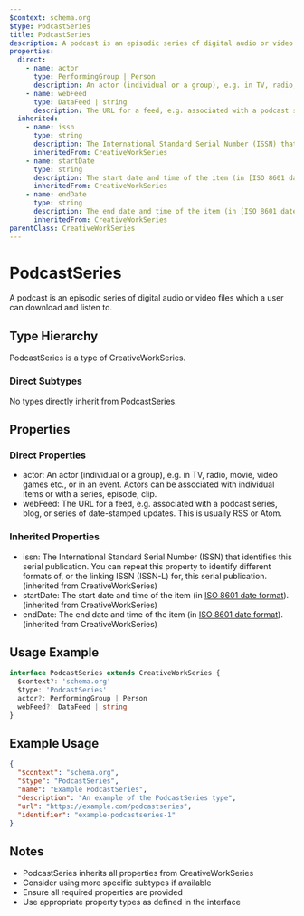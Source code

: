 ```yaml
---
$context: schema.org
$type: PodcastSeries
title: PodcastSeries
description: A podcast is an episodic series of digital audio or video files which a user can download and listen to.
properties:
  direct:
    - name: actor
      type: PerformingGroup | Person
      description: An actor (individual or a group), e.g. in TV, radio, movie, video games etc., or in an event. Actors can be associated with individual items or with a series, episode, clip.
    - name: webFeed
      type: DataFeed | string
      description: The URL for a feed, e.g. associated with a podcast series, blog, or series of date-stamped updates. This is usually RSS or Atom.
  inherited:
    - name: issn
      type: string
      description: The International Standard Serial Number (ISSN) that identifies this serial publication. You can repeat this property to identify different formats of, or the linking ISSN (ISSN-L) for, this serial publication.
      inheritedFrom: CreativeWorkSeries
    - name: startDate
      type: string
      description: The start date and time of the item (in [ISO 8601 date format](http://en.wikipedia.org/wiki/ISO_8601)).
      inheritedFrom: CreativeWorkSeries
    - name: endDate
      type: string
      description: The end date and time of the item (in [ISO 8601 date format](http://en.wikipedia.org/wiki/ISO_8601)).
      inheritedFrom: CreativeWorkSeries
parentClass: CreativeWorkSeries
---
```

# PodcastSeries

A podcast is an episodic series of digital audio or video files which a user can download and listen to.

## Type Hierarchy

PodcastSeries is a type of CreativeWorkSeries.

### Direct Subtypes

No types directly inherit from PodcastSeries.

## Properties

### Direct Properties

- actor: An actor (individual or a group), e.g. in TV, radio, movie, video games etc., or in an event. Actors can be associated with individual items or with a series, episode, clip.
- webFeed: The URL for a feed, e.g. associated with a podcast series, blog, or series of date-stamped updates. This is usually RSS or Atom.

### Inherited Properties

- issn: The International Standard Serial Number (ISSN) that identifies this serial publication. You can repeat this property to identify different formats of, or the linking ISSN (ISSN-L) for, this serial publication. (inherited from CreativeWorkSeries)
- startDate: The start date and time of the item (in [ISO 8601 date format](http://en.wikipedia.org/wiki/ISO_8601)). (inherited from CreativeWorkSeries)
- endDate: The end date and time of the item (in [ISO 8601 date format](http://en.wikipedia.org/wiki/ISO_8601)). (inherited from CreativeWorkSeries)

## Usage Example

```typescript
interface PodcastSeries extends CreativeWorkSeries {
  $context?: 'schema.org'
  $type: 'PodcastSeries'
  actor?: PerformingGroup | Person
  webFeed?: DataFeed | string
}
```

## Example Usage

```json
{
  "$context": "schema.org",
  "$type": "PodcastSeries",
  "name": "Example PodcastSeries",
  "description": "An example of the PodcastSeries type",
  "url": "https://example.com/podcastseries",
  "identifier": "example-podcastseries-1"
}
```

## Notes

- PodcastSeries inherits all properties from CreativeWorkSeries
- Consider using more specific subtypes if available
- Ensure all required properties are provided
- Use appropriate property types as defined in the interface